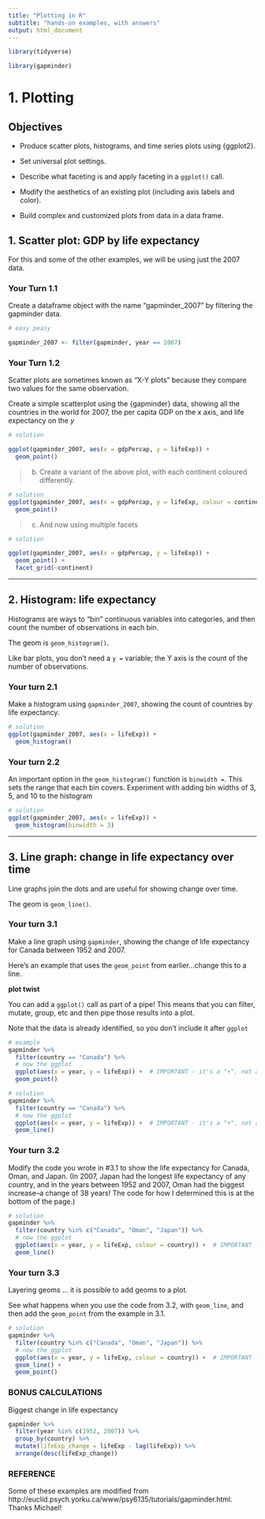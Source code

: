 ```yaml
---
title: "Plotting in R"
subtitle: "hands-on examples, with answers"
output: html_document
---
```


<!-- This file by Martin Monkman is licensed under a Creative Commons Attribution 4.0 International License. -->

```r
library(tidyverse)

library(gapminder)
```

# 1. Plotting

## Objectives

* Produce scatter plots, histograms, and time series plots using {ggplot2}.

* Set universal plot settings.
 
* Describe what faceting is and apply faceting in a `ggplot()` call.
 
* Modify the aesthetics of an existing plot (including axis labels and color).
 
* Build complex and customized plots from data in a data frame.


## 1. Scatter plot: GDP by life expectancy



For this and some of the other examples, we will be using just the 2007 data.

### Your Turn 1.1

Create a dataframe object with the name "gapminder_2007" by filtering the gapminder data.

```r
# easy peasy

gapminder_2007 <- filter(gapminder, year == 2007)

```


### Your Turn 1.2


Scatter plots are sometimes known as "X-Y plots" because they compare two values for the same observation. 

Create a simple scatterplot using the {gapminder} data, showing all the countries in the world for 2007, the per capita GDP on the _x_ axis, and life expectancy on the _y_

 
```r
# solution

ggplot(gapminder_2007, aes(x = gdpPercap, y = lifeExp)) +
  geom_point()

```

> b. Create a variant of the above plot, with each continent coloured differently.

 
```r
# solution
ggplot(gapminder_2007, aes(x = gdpPercap, y = lifeExp, colour = continent)) +
  geom_point()

```


> c. And now using multiple facets
 
```r
# solution

ggplot(gapminder_2007, aes(x = gdpPercap, y = lifeExp)) +
  geom_point() +
  facet_grid(~continent)

```




***

## 2. Histogram: life expectancy

Histograms are ways to "bin" continuous variables into categories, and then count the number of observations in each bin.

The geom is `geom_histogram()`.

Like bar plots, you don't need a `y =` variable; the Y axis is the count of the number of observations.

### Your turn 2.1

Make a histogram using `gapminder_2007`, showing the count of countries by life expectancy.

```r
# solution
ggplot(gapminder_2007, aes(x = lifeExp)) +
  geom_histogram()


```


### Your turn 2.2

An important option in the `geom_histogram()` function is `binwidth = `. This sets the range that each bin covers. Experiment with adding bin widths of 3, 5, and 10 to the histogram

```r
# solution
ggplot(gapminder_2007, aes(x = lifeExp)) +
  geom_histogram(binwidth = 3)


```





***

## 3. Line graph: change in life expectancy over time

Line graphs join the dots and are useful for showing change over time.

The geom is `geom_line()`.


### Your turn 3.1

Make a line graph using `gapminder`, showing the change of life expectancy for Canada between 1952 and 2007. 

Here's an example that uses the `geom_point` from earlier...change this to a line.


**plot twist**

You can add a `ggplot()` call as part of a pipe! This means that you can filter, mutate, group, etc and then pipe those results into a plot.

Note that the data is already identified, so you don't include it after `ggplot`


```r
# example
gapminder %>%
  filter(country == "Canada") %>%
  # now the ggplot 
  ggplot(aes(x = year, y = lifeExp)) +  # IMPORTANT - it's a "+", not a "%>%"
  geom_point()

# solution
gapminder %>%
  filter(country == "Canada") %>%
  # now the ggplot 
  ggplot(aes(x = year, y = lifeExp)) +  # IMPORTANT - it's a "+", not a "%>%"
  geom_line()

```


### Your turn  3.2

Modify the code you wrote in #3.1 to show the life expectancy for Canada, Oman, and Japan. (In 2007, Japan had the longest life expectancy of any country, and in the years between 1952 and 2007, Oman had the biggest increase--a change of 38 years! The code for how I determined this is at the bottom of the page.) 

```r

# solution
gapminder %>%
  filter(country %in% c("Canada", "Oman", "Japan")) %>%
  # now the ggplot 
  ggplot(aes(x = year, y = lifeExp, colour = country)) +  # IMPORTANT - it's a "+", not a "%>%"
  geom_line()


```

### Your turn  3.3

Layering geoms ... it is possible to add geoms to a plot. 

See what happens when you use the code from 3.2, with `geom_line`, and then add the `geom_point` from the example in 3.1.

```r

# solution
gapminder %>%
  filter(country %in% c("Canada", "Oman", "Japan")) %>%
  # now the ggplot 
  ggplot(aes(x = year, y = lifeExp, colour = country)) +  # IMPORTANT - it's a "+", not a "%>%"
  geom_line() + 
  geom_point()


```


### BONUS CALCULATIONS


Biggest change in life expectancy

```r

gapminder %>%
  filter(year %in% c(1952, 2007)) %>%
  group_by(country) %>%
  mutate(lifeExp_change = lifeExp - lag(lifeExp)) %>%
  arrange(desc(lifeExp_change))


```




### REFERENCE

Some of these examples are modified from http://euclid.psych.yorku.ca/www/psy6135/tutorials/gapminder.html. Thanks Michael!











